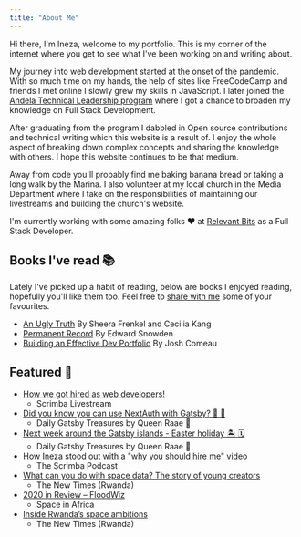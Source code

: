 ```yaml
---
title: "About Me"
---
```


Hi there, I'm Ineza, welcome to my portfolio. This is my corner of
the internet where you get to see what I've been working on and
writing about.

My journey into web development started at the onset of the pandemic.
With so much time on my hands, the help of sites like FreeCodeCamp and friends I met online
I slowly grew my skills in JavaScript. I later joined the [Andela Technical
Leadership program](https://andela.com/andela-technical-leadership-program-rwanda)
where I got a chance to broaden my knowledge on Full Stack Development.

After graduating from the program I dabbled in Open source contributions
and technical writing which this website is a result of. I enjoy the whole
aspect of breaking down complex concepts and sharing the knowledge with others.
I hope this website continues to be that medium.

Away from code you'll probably find me baking banana bread or taking a long walk
by the Marina. I also volunteer at my local church in the Media Department
where I take on the responsibilities of maintaining our livestreams and building the church's website.

I'm currently working with some amazing folks ❤️ at [Relevant Bits](https://relevantbits.com/)
as a Full Stack Developer.

## Books I've read 📚

Lately I've picked up a habit of reading, below are books I enjoyed reading, hopefully
you'll like them too. Feel free to [share with me](https://twitter.com/inezabonte) some of your favourites.

- [An Ugly Truth](https://www.harpercollins.com/pages/anuglytruth) By Sheera Frenkel and Cecilia Kang
- [Permanent Record](https://www.amazon.com/Permanent-Record-Edward-Snowden/dp/1250237238) By Edward Snowden
- [Building an Effective Dev Portfolio](https://www.joshwcomeau.com/effective-portfolio/) By Josh Comeau

## Featured 📰

- [How we got hired as web developers!](https://www.youtube.com/watch?v=W_HLGoRDAN4)
  - Scrimba Livestream
- [Did you know you can use NextAuth with Gatsby? 🔐 👤](https://queen.raae.codes/emails/2022-09-09-nextauth/)
  - Daily Gatsby Treasures by Queen Raae 👑
- [Next week around the Gatsby islands - Easter holiday 🏝 🗓](https://queen.raae.codes/emails/2022-04-08-easter/)
  - Daily Gatsby Treasures by Queen Raae 👑
- [How Ineza stood out with a "why you should hire me" video](https://scrimba.com/podcast/how-ineza-stood-out-with-a-why-you-should-hire-me-video/)
  - The Scrimba Podcast
- [What can you do with space data? The story of young creators](https://www.newtimes.co.rw/news/what-can-you-do-space-data-story-young-creators)
  - The New Times (Rwanda)
- [2020 in Review – FloodWiz](https://africanews.space/2020-in-review-floodwiz/)
  - Space in Africa
- [Inside Rwanda’s space ambitions](https://www.newtimes.co.rw/news/inside-rwandas-space-ambitions)
  - The New Times (Rwanda)
